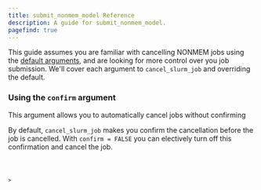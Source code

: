 ```yaml
---
title: submit_nonmem_model Reference
description: A guide for submit_nonmem_model.
pagefind: true
---
```



This guide assumes you are familiar with cancelling NONMEM jobs using the [default arguments](/guides/cancel_slurm_job), and are looking for more control over you job submission. We'll cover each argument to `cancel_slurm_job` and overriding the default.

### Using the `confirm` argument
<Aside type='danger'>
This argument allows you to automatically cancel jobs without confirming
</Aside>

By default, `cancel_slurm_job` makes you confirm the cancellation before the job is cancelled. With `confirm = FALSE` you can electively turn off this confirmation and cancel the job.


<Code title="cancel_job.R" lang="r" code={cancel_other_confirm} />

```{r}
>
```